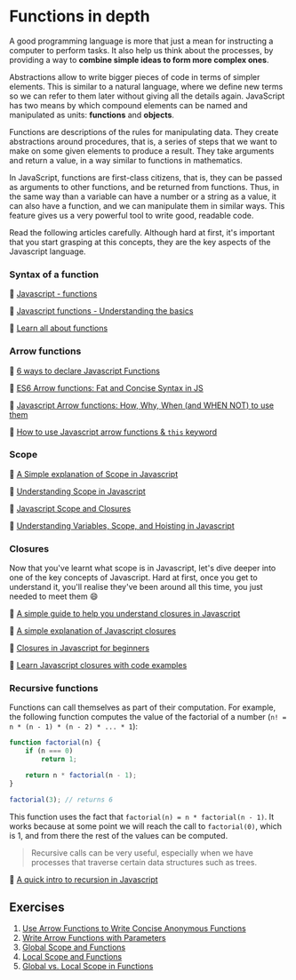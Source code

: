 # Functions in depth

A good programming language is more that just a mean for instructing a computer to perform tasks. It also help us think about the processes, by providing a way to **combine simple ideas to form more complex ones**.

Abstractions allow to write bigger pieces of code in terms of simpler elements. This is similar to a natural language, where we define new terms so we can refer to them later without giving all the details again. JavaScript has two means by which compound elements can be named and manipulated as units: **functions** and **objects**.

Functions are descriptions of the rules for manipulating data. They create abstractions around procedures, that is, a series of steps that we want to make on some given elements to produce a result. They take arguments and return a value, in a way similar to functions in mathematics.

In JavaScript, functions are first-class citizens, that is, they can be passed as arguments to other functions, and be returned from functions. Thus, in the same way than a variable can have a number or a string as a value, it can also have a function, and we can manipulate them in similar ways. This feature gives us a very powerful tool to write good, readable code.

Read the following articles carefully. Although hard at first, it's important that you start grasping at this concepts, they are the key aspects of the Javascript language.

### Syntax of a function

📖 [Javascript - functions](https://www.tutorialspoint.com/javascript/javascript_functions.htm)

📖 [Javascript functions - Understanding the basics](https://codeburst.io/javascript-functions-understanding-the-basics-207dbf42ed99)

📖 [Learn all about functions](https://flaviocopes.com/javascript-functions)

### Arrow functions

📖 [6 ways to declare Javascript Functions](https://dmitripavlutin.com/6-ways-to-declare-javascript-functions/)

📖 [ES6 Arrow functions: Fat and Concise Syntax in JS](https://www.sitepoint.com/es6-arrow-functions-new-fat-concise-syntax-javascript/)

📖 [Javascript Arrow functions: How, Why, When (and WHEN NOT) to use them](https://zendev.com/2018/10/01/javascript-arrow-functions-how-why-when.html)

📖 [How to use Javascript arrow functions & `this` keyword](https://www.section.io/engineering-education/how-to-use-javascript-arrow-functions-and-this-keyword/)

### Scope

📖 [A Simple explanation of Scope in Javascript](https://dmitripavlutin.com/javascript-scope/)

📖 [Understanding Scope in Javascript](https://scotch.io/tutorials/understanding-scope-in-javascript)

📖 [Javascript Scope and Closures](https://css-tricks.com/javascript-scope-closures/)

📖 [Understanding Variables, Scope, and Hoisting in Javascript](https://www.digitalocean.com/community/tutorials/understanding-variables-scope-hoisting-in-javascript)

### Closures

Now that you've learnt what scope is in Javascript, let's dive deeper into one of the key concepts of Javascript. Hard at first, once you get to understand it, you'll realise they've been around all this time, you just needed to meet them 😄

📖 [A simple guide to help you understand closures in Javascript](https://medium.com/@prashantramnyc/javascript-closures-simplified-d0d23fa06ba4)

📖 [A simple explanation of Javascript closures](https://dmitripavlutin.com/simple-explanation-of-javascript-closures/)

📖 [Closures in Javascript for beginners](https://www.codingame.com/playgrounds/6516/closures-in-javascript-for-beginners)

📖 [Learn Javascript closures with code examples](https://www.freecodecamp.org/news/lets-learn-javascript-closures-66feb44f6a44/)

### Recursive functions

Functions can call themselves as part of their computation. For example, the following function computes the value of the factorial of a number (`n! = n * (n - 1) * (n - 2) * ... * 1`):

```jsx
function factorial(n) {
    if (n === 0)
        return 1;

    return n * factorial(n - 1);
}

factorial(3); // returns 6
```

This function uses the fact that `factorial(n) = n * factorial(n - 1)`. It works because at some point we will reach the call to `factorial(0)`, which is 1, and from there the rest of the values can be computed.

> Recursive calls can be very useful, especially when we have processes that traverse certain data structures such as trees.

📖 [A quick intro to recursion in Javascript](https://www.freecodecamp.org/news/quick-intro-to-recursion/)

## Exercises

1. [Use Arrow Functions to Write Concise Anonymous Functions](https://www.freecodecamp.org/learn/javascript-algorithms-and-data-structures/es6/use-arrow-functions-to-write-concise-anonymous-functions)
2. [Write Arrow Functions with Parameters](https://www.freecodecamp.org/learn/javascript-algorithms-and-data-structures/es6/write-arrow-functions-with-parameters)
3. [Global Scope and Functions](https://www.freecodecamp.org/learn/javascript-algorithms-and-data-structures/basic-javascript/global-scope-and-functions)
4. [Local Scope and Functions](https://www.freecodecamp.org/learn/javascript-algorithms-and-data-structures/basic-javascript/local-scope-and-functions)
5. [Global vs. Local Scope in Functions](https://github.com/mfrcodingproject/teachers_led_material/blob/master/docs/en/freeCodecamp.org/learn/javascript-algorithms-and-data-structures/basic-javascript/global-vs.-local-scope-in-functions)